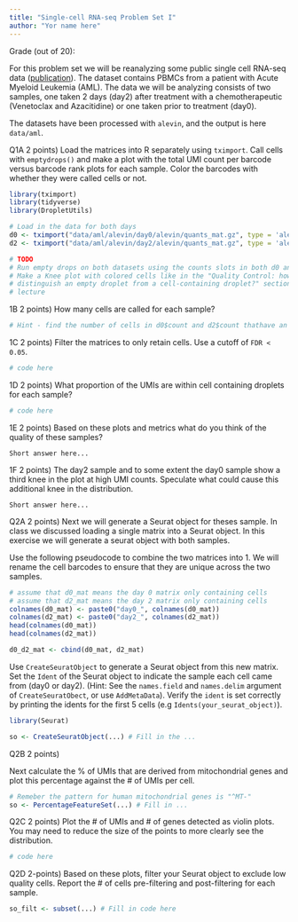 ```yaml
---
title: "Single-cell RNA-seq Problem Set I"
author: "Yor name here"
---
```


Grade (out of 20):

For this problem set we will be reanalyzing some public single cell RNA-seq data ([publication](https://doi.org/10.1038/s41591-018-0233-1)). The dataset contains PBMCs from a patient with Acute Myeloid Leukemia (AML). The data we will be analyzing consists of two samples, one taken 2 days (day2) after treatment with a chemotherapeutic (Venetoclax and Azacitidine) or one taken prior to treatment (day0). 

The datasets have been processed with `alevin`, and the output is here `data/aml`.


Q1A 2 points) Load the matrices into R separately using `tximport`. Call cells with `emptydrops()` and make a plot with the total UMI count per barcode versus barcode rank plots for each sample. Color the barcodes with whether they were called cells or not. 

```r
library(tximport)
library(tidyverse)
library(DropletUtils)

# Load in the data for both days
d0 <- tximport("data/aml/alevin/day0/alevin/quants_mat.gz", type = 'alevin')
d2 <- tximport("data/aml/alevin/day2/alevin/quants_mat.gz", type = 'alevin')

# TODO
# Run empty drops on both datasets using the counts slots in both d0 and d2 objects
# Make a Knee plot with colored cells like in the "Quality Control: how to 
# distinguish an empty droplet from a cell-containing droplet?" section of the
# lecture

```

1B 2 points) How many cells are called for each sample?

```r
# Hint - find the number of cells in d0$count and d2$count thathave an FDR < 0.05
```

1C 2 points) Filter the matrices to only retain cells. Use a cutoff of `FDR < 0.05`.

```r
# code here
```

1D 2 points) What proportion of the UMIs are within cell containing droplets for each sample?

```r
# code here
```


1E 2 points) Based on these plots and metrics what do you think of the quality of these samples?

    Short answer here...


1F 2 points) The day2 sample and to some extent the day0 sample show a third knee in the plot at high UMI counts. Speculate what could cause this additional knee in the distribution. 

    Short answer here...

Q2A 2 points) Next we will generate a Seurat object for theses sample. In class we discussed loading a single matrix into a Seurat object. In this exercise we will generate a seurat object with both samples.

Use the following pseudocode to combine the two matrices into 1. We will rename the cell barcodes to ensure that they are unique across the two samples. 

```r
# assume that d0_mat means the day 0 matrix only containing cells
# assume that d2_mat means the day 2 matrix only containing cells
colnames(d0_mat) <- paste0("day0_", colnames(d0_mat))
colnames(d2_mat) <- paste0("day2_", colnames(d2_mat))
head(colnames(d0_mat))
head(colnames(d2_mat))

d0_d2_mat <- cbind(d0_mat, d2_mat)
```

Use `CreateSeuratObject` to generate a Seurat object from this new matrix. Set the `Ident` of the Seurat object to indicate the sample each cell came from (day0 or day2). (Hint: See the `names.field` and `names.delim` argument of `CreateSeuratObect`, or use `AddMetaData`). Verify the `ident` is set correctly by printing the idents for the first 5 cells (e.g `Idents(your_seurat_object)`).


```r
library(Seurat)

so <- CreateSeuratObject(...) # Fill in the ...
```

Q2B 2 points)

Next calculate the % of UMIs that are derived from mitochondrial genes and plot this percentage against the # of UMIs per cell. 

```r
# Remeber the pattern for human mitochondrial genes is "^MT-"
so <- PercentageFeatureSet(...) # Fill in ...
```

Q2C 2 points) Plot the # of UMIs and # of genes detected as violin plots. You may need to reduce the size of the points to more clearly see the distribution. 

```r
# code here
```

Q2D 2-points) Based on these plots, filter your Seurat object to exclude low quality cells. Report the # of cells pre-filtering and post-filtering for each sample. 


```r
so_filt <- subset(...) # Fill in code here
```

